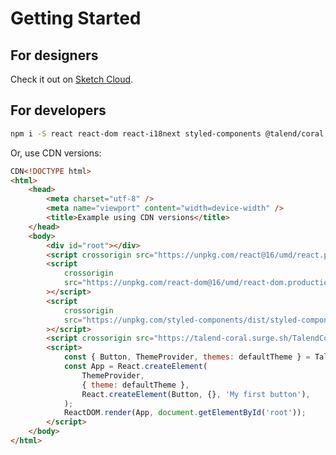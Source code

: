 
<Meta title="Getting Started" />

# Getting Started

## For designers

Check it out on [Sketch Cloud](https://www.sketch.com/team/QDZb/libraries).

## For developers

```sh
npm i -S react react-dom react-i18next styled-components @talend/coral
```

Or, use CDN versions:

```html
CDN<!DOCTYPE html>
<html>
	<head>
		<meta charset="utf-8" />
		<meta name="viewport" content="width=device-width" />
		<title>Example using CDN versions</title>
	</head>
	<body>
		<div id="root"></div>
		<script crossorigin src="https://unpkg.com/react@16/umd/react.production.min.js"></script>
		<script
			crossorigin
			src="https://unpkg.com/react-dom@16/umd/react-dom.production.min.js"
		></script>
		<script
			crossorigin
			src="https://unpkg.com/styled-components/dist/styled-components.min.js"
		></script>
		<script crossorigin src="https://talend-coral.surge.sh/TalendCoral.min.js"></script>
		<script>
			const { Button, ThemeProvider, themes: defaultTheme } = TalendCoral;
			const App = React.createElement(
				ThemeProvider,
				{ theme: defaultTheme },
				React.createElement(Button, {}, 'My first button'),
			);
			ReactDOM.render(App, document.getElementById('root'));
		</script>
	</body>
</html>
```
